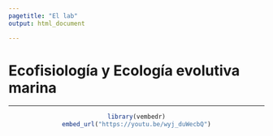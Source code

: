 ```yaml
---
pagetitle: "El lab"
output: html_document

---
```


# **Ecofisiología y Ecología evolutiva marina**

------------------------------------------------------------------------

<center>
```r
library(vembedr)
embed_url("https://youtu.be/wyj_duWecbQ")
```
</center>

